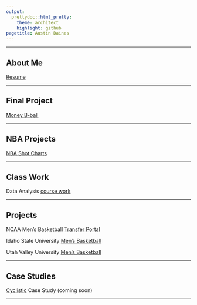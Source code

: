 ```yaml
---
output: 
  prettydoc::html_pretty:
    theme: architect
    highlight: github
pagetitle: Austin Daines
---
```

___

## About Me

[Resume](https://daisydaines.github.io/resume/){target="_blank"}

___

## Final Project

[Money B-ball](https://daisydaines.github.io/Final_Project_DAINES/)

___

## NBA Projects

[NBA Shot Charts](https://daisydaines.github.io/NBA_shot_charts/)

___

## Class Work 

Data Analysis 
[course work](https://daisydaines.github.io/uvu_cw/) 

___

## Projects 

NCAA Men's Basketball [Transfer Portal](https://daisydaines.github.io/portal/)

Idaho State University [Men's Basketball](https://daisydaines.github.io/isu_mbb/) 

Utah Valley University [Men's Basketball](https://daisydaines.github.io/uvu_mbb/)

___

## Case Studies

[Cyclistic](https://daisydaines.github.io/cyclistic_case_study) Case Study (coming soon)

___

